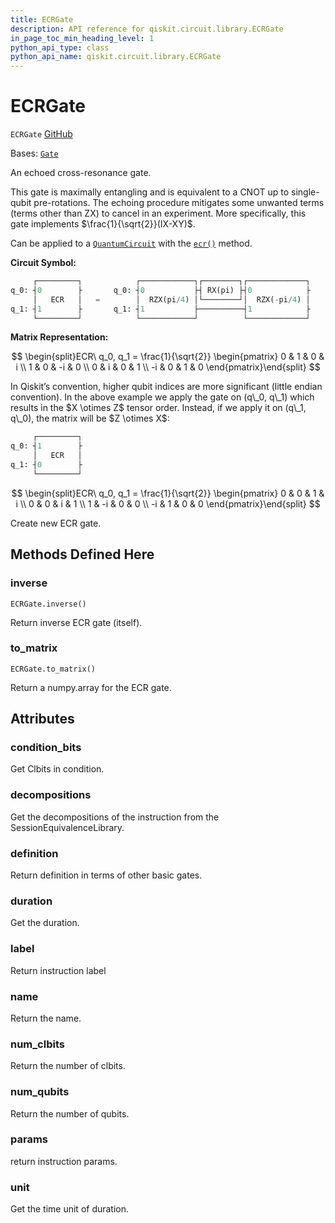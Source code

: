```yaml
---
title: ECRGate
description: API reference for qiskit.circuit.library.ECRGate
in_page_toc_min_heading_level: 1
python_api_type: class
python_api_name: qiskit.circuit.library.ECRGate
---
```


# ECRGate

<span id="qiskit.circuit.library.ECRGate" />

`ECRGate` [GitHub](https://github.com/qiskit/qiskit/tree/stable/0.24/qiskit/circuit/library/standard_gates/ecr.py "view source code")

Bases: [`Gate`](qiskit.circuit.Gate "qiskit.circuit.gate.Gate")

An echoed cross-resonance gate.

This gate is maximally entangling and is equivalent to a CNOT up to single-qubit pre-rotations. The echoing procedure mitigates some unwanted terms (terms other than ZX) to cancel in an experiment. More specifically, this gate implements $\frac{1}{\sqrt{2}}(IX-XY)$.

Can be applied to a [`QuantumCircuit`](qiskit.circuit.QuantumCircuit "qiskit.circuit.QuantumCircuit") with the [`ecr()`](qiskit.circuit.QuantumCircuit#ecr "qiskit.circuit.QuantumCircuit.ecr") method.

**Circuit Symbol:**

```python
     ┌─────────┐            ┌────────────┐┌────────┐┌─────────────┐
q_0: ┤0        ├       q_0: ┤0           ├┤ RX(pi) ├┤0            ├
     │   ECR   │   =        │  RZX(pi/4) │└────────┘│  RZX(-pi/4) │
q_1: ┤1        ├       q_1: ┤1           ├──────────┤1            ├
     └─────────┘            └────────────┘          └─────────────┘
```

**Matrix Representation:**

$$
\begin{split}ECR\ q_0, q_1 = \frac{1}{\sqrt{2}}
    \begin{pmatrix}
        0   & 1   &  0  & i \\
        1   & 0   &  -i & 0 \\
        0   & i   &  0  & 1 \\
        -i  & 0   &  1  & 0
    \end{pmatrix}\end{split}
$$

<Admonition title="Note" type="note">
  In Qiskit’s convention, higher qubit indices are more significant (little endian convention). In the above example we apply the gate on (q\_0, q\_1) which results in the $X \otimes Z$ tensor order. Instead, if we apply it on (q\_1, q\_0), the matrix will be $Z \otimes X$:

  ```python
       ┌─────────┐
  q_0: ┤1        ├
       │   ECR   │
  q_1: ┤0        ├
       └─────────┘
  ```

  $$
  \begin{split}ECR\ q_0, q_1 = \frac{1}{\sqrt{2}}
      \begin{pmatrix}
          0   & 0   &  1  & i \\
          0   & 0   &  i  & 1 \\
          1   & -i  &  0  & 0 \\
          -i  & 1   &  0  & 0
      \end{pmatrix}\end{split}
  $$
</Admonition>

Create new ECR gate.

## Methods Defined Here

<span id="qiskit-circuit-library-ecrgate-inverse" />

### inverse

<span id="qiskit.circuit.library.ECRGate.inverse" />

`ECRGate.inverse()`

Return inverse ECR gate (itself).

<span id="qiskit-circuit-library-ecrgate-to-matrix" />

### to\_matrix

<span id="qiskit.circuit.library.ECRGate.to_matrix" />

`ECRGate.to_matrix()`

Return a numpy.array for the ECR gate.

## Attributes

<span id="qiskit.circuit.library.ECRGate.condition_bits" />

### condition\_bits

Get Clbits in condition.

<span id="qiskit.circuit.library.ECRGate.decompositions" />

### decompositions

Get the decompositions of the instruction from the SessionEquivalenceLibrary.

<span id="qiskit.circuit.library.ECRGate.definition" />

### definition

Return definition in terms of other basic gates.

<span id="qiskit.circuit.library.ECRGate.duration" />

### duration

Get the duration.

<span id="qiskit.circuit.library.ECRGate.label" />

### label

Return instruction label

<span id="qiskit.circuit.library.ECRGate.name" />

### name

Return the name.

<span id="qiskit.circuit.library.ECRGate.num_clbits" />

### num\_clbits

Return the number of clbits.

<span id="qiskit.circuit.library.ECRGate.num_qubits" />

### num\_qubits

Return the number of qubits.

<span id="qiskit.circuit.library.ECRGate.params" />

### params

return instruction params.

<span id="qiskit.circuit.library.ECRGate.unit" />

### unit

Get the time unit of duration.

